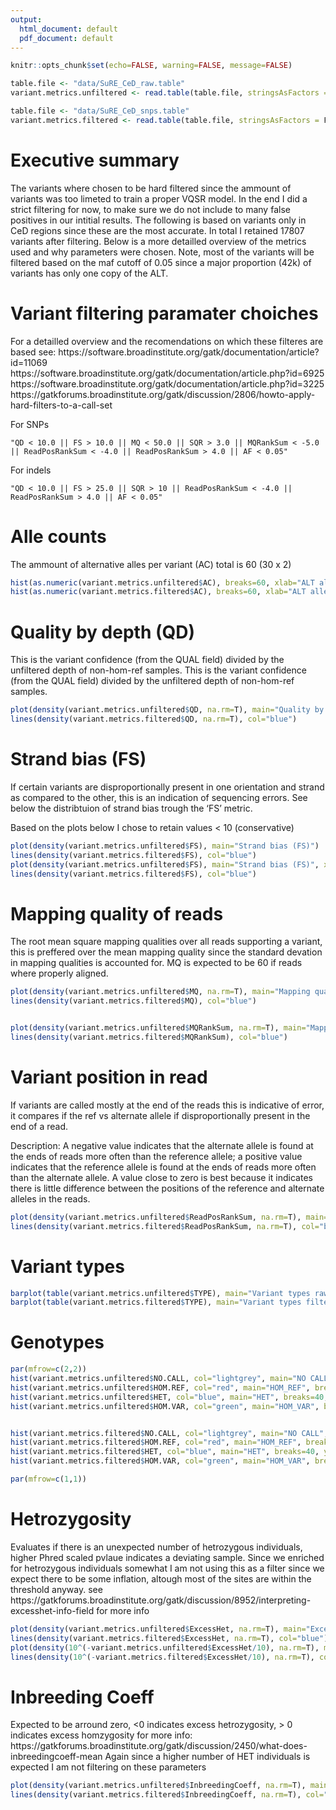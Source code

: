 ```yaml
---
output:
  html_document: default
  pdf_document: default
---
```

```r
knitr::opts_chunk$set(echo=FALSE, warning=FALSE, message=FALSE)
```

```r
table.file <- "data/SuRE_CeD_raw.table"
variant.metrics.unfiltered <- read.table(table.file, stringsAsFactors = F, header=T)

table.file <- "data/SuRE_CeD_snps.table"
variant.metrics.filtered <- read.table(table.file, stringsAsFactors = F, header=T)
```
# Executive summary

The variants where chosen to be hard filtered since the ammount of variants was too limeted to train a proper VQSR model. In the end I did a strict filtering for now, to make sure we do not include to many false positives in our intitial results. The following is based on variants only in CeD regions since these are the most accurate. In total I retained 17807 variants after filtering. Below is a more detailled overview of the metrics used and why parameters were chosen. Note, most of the variants will be filtered based on the maf cutoff of 0.05 since a major proportion (42k) of variants has only one copy of the ALT.

# Variant filtering paramater choiches

For a detailled overview and the recomendations on which these filteres are based see: https://software.broadinstitute.org/gatk/documentation/article?id=11069
https://software.broadinstitute.org/gatk/documentation/article.php?id=6925
https://software.broadinstitute.org/gatk/documentation/article.php?id=3225
https://gatkforums.broadinstitute.org/gatk/discussion/2806/howto-apply-hard-filters-to-a-call-set


For SNPs

    "QD < 10.0 || FS > 10.0 || MQ < 50.0 || SQR > 3.0 || MQRankSum < -5.0 || ReadPosRankSum < -4.0 || ReadPosRankSum > 4.0 || AF < 0.05"

For indels

    "QD < 10.0 || FS > 25.0 || SQR > 10 || ReadPosRankSum < -4.0 || ReadPosRankSum > 4.0 || AF < 0.05"

# Alle counts
The ammount of alternative alles per variant (AC) total is 60 (30 x 2)

```r
hist(as.numeric(variant.metrics.unfiltered$AC), breaks=60, xlab="ALT allele counts", main="ALT allele counts")
hist(as.numeric(variant.metrics.filtered$AC), breaks=60, xlab="ALT allele counts", main="ALT allele counts")

```


# Quality by depth (QD)
This is the variant confidence (from the QUAL field) divided by the unfiltered depth of non-hom-ref samples. This is the variant confidence (from the QUAL field) divided by the unfiltered depth of non-hom-ref samples. 

```r
plot(density(variant.metrics.unfiltered$QD, na.rm=T), main="Quality by Depth (QD)")
lines(density(variant.metrics.filtered$QD, na.rm=T), col="blue")
```

# Strand bias (FS)
If certain variants are disproportionally present in one orientation and strand as compared to the other, this is an indication of sequencing errors. See below the distribtuion of strand bias trough the 'FS' metric. 

Based on the plots below I chose to retain values < 10 (conservative)
```r
plot(density(variant.metrics.unfiltered$FS), main="Strand bias (FS)")
lines(density(variant.metrics.filtered$FS), col="blue")
plot(density(variant.metrics.unfiltered$FS), main="Strand bias (FS)", xlim=c(0,20))
lines(density(variant.metrics.filtered$FS), col="blue")
```

# Mapping quality of reads
The root mean square mapping qualities over all reads supporting a variant, this is preffered over the mean mapping quality since the standard devation in mapping qualities is accounted for. MQ is expected to be 60 if reads where properly aligned.

```r
plot(density(variant.metrics.unfiltered$MQ, na.rm=T), main="Mapping quality (MQ)")
lines(density(variant.metrics.filtered$MQ), col="blue")


plot(density(variant.metrics.unfiltered$MQRankSum, na.rm=T), main="Mapping quality (MQRanSum)")
lines(density(variant.metrics.filtered$MQRankSum), col="blue")

```

# Variant position in read
If variants are called mostly at the end of the reads this is indicative of error, it compares if the ref vs alternate allele if disproportionally present in the end of a read.

Description: A negative value indicates that the alternate allele is found at the ends of reads more often than the reference allele; a positive value indicates that the reference allele is found at the ends of reads more often than the alternate allele. A value close to zero is best because it indicates there is little difference between the positions of the reference and alternate alleles in the reads.

```r
plot(density(variant.metrics.unfiltered$ReadPosRankSum, na.rm=T), main="Read pos rank sum")
lines(density(variant.metrics.filtered$ReadPosRankSum, na.rm=T), col="blue")
```

# Variant types
```r
barplot(table(variant.metrics.unfiltered$TYPE), main="Variant types raw")
barplot(table(variant.metrics.filtered$TYPE), main="Variant types filtered")
```

# Genotypes
```r
par(mfrow=c(2,2))
hist(variant.metrics.unfiltered$NO.CALL, col="lightgrey", main="NO CALL", breaks=40, ylab="N variants", xlab="N samples")
hist(variant.metrics.unfiltered$HOM.REF, col="red", main="HOM_REF", breaks=40, ylab="N variants", xlab="N samples")
hist(variant.metrics.unfiltered$HET, col="blue", main="HET", breaks=40, ylab="N variants", xlab="N samples")
hist(variant.metrics.unfiltered$HOM.VAR, col="green", main="HOM_VAR", breaks=40, ylab="N variants", xlab="N samples")


hist(variant.metrics.filtered$NO.CALL, col="lightgrey", main="NO CALL", breaks=40, ylab="N variants", xlab="N samples")
hist(variant.metrics.filtered$HOM.REF, col="red", main="HOM_REF", breaks=40, ylab="N variants", xlab="N samples")
hist(variant.metrics.filtered$HET, col="blue", main="HET", breaks=40, ylab="N variants", xlab="N samples")
hist(variant.metrics.filtered$HOM.VAR, col="green", main="HOM_VAR", breaks=40, ylab="N variants", xlab="N samples")

par(mfrow=c(1,1))

```

# Hetrozygosity
Evaluates if there is an unexpected number of hetrozygous individuals, higher Phred scaled pvlaue indicates a deviating sample. Since we enriched for hetrozygous individuals somewhat I am not using this as a filter since we expect there to be some inflation, altough most of the sites are within the threshold anyway. 
see https://gatkforums.broadinstitute.org/gatk/discussion/8952/interpreting-excesshet-info-field for more info

```r
plot(density(variant.metrics.unfiltered$ExcessHet, na.rm=T), main="Excess Hetrozygosity", xlab="Phred scaled HWE p for excess HET")
lines(density(variant.metrics.filtered$ExcessHet, na.rm=T), col="blue")
plot(density(10^(-variant.metrics.unfiltered$ExcessHet/10), na.rm=T), main="Excess Hetrozygosity", xlab="HWE p for excess HET")
lines(density(10^(-variant.metrics.filtered$ExcessHet/10), na.rm=T), col="blue")

```

# Inbreeding Coeff
Expected to be arround zero, <0 indicates excess hetrozygosity, > 0 indicates excess homzygosity
for more info:
https://gatkforums.broadinstitute.org/gatk/discussion/2450/what-does-inbreedingcoeff-mean
Again since a higher number of HET individuals is expected I am not filtering on these parameters

```r
plot(density(variant.metrics.unfiltered$InbreedingCoeff, na.rm=T), main="Inbreeding coefficient", xlab="Inbreeding coefficient")
lines(density(variant.metrics.filtered$InbreedingCoeff, na.rm=T), col="blue")
```

